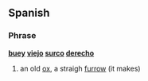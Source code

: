 ==Spanish==

===Phrase===
'''[[buey]] [[viejo]] [[surco]] [[derecho]]'''

# an old [[ox]], a straigh [[furrow]] (it makes)